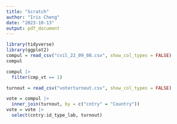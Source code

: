 ```yaml
---
title: "Scratch"
author: "Iris Cheng"
date: "2023-10-13"
output: pdf_document
---
```


```r
library(tidyverse)
library(ggplot2)
compul = read_csv("cvil_22_09_08.csv", show_col_types = FALSE)
compul
```


```r
compul |>
  filter(cmp_vt == 1)
```

```r
turnout = read_csv("voterturnout.csv", show_col_types = FALSE)
```

```r
vote = compul |>
  inner_join(turnout, by = c("cntry" = "Country"))
vote = vote |>
  select(cntry:id_type_lab, turnout)
```

